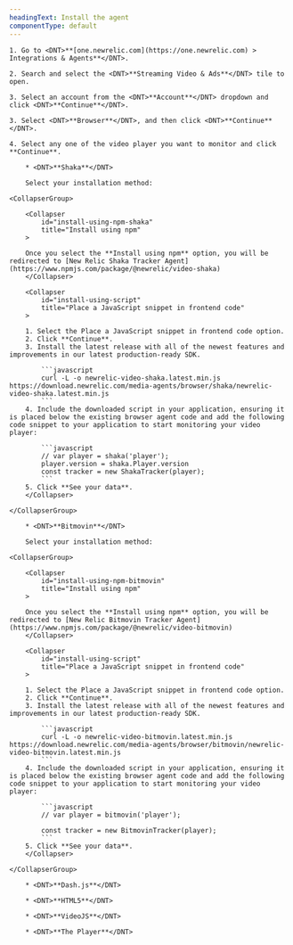```yaml
---
headingText: Install the agent
componentType: default
---
```


    1. Go to <DNT>**[one.newrelic.com](https://one.newrelic.com) > Integrations & Agents**</DNT>.
    
    2. Search and select the <DNT>**Streaming Video & Ads**</DNT> tile to open.

    3. Select an account from the <DNT>**Account**</DNT> dropdown and click <DNT>**Continue**</DNT>.

    3. Select <DNT>**Browser**</DNT>, and then click <DNT>**Continue**</DNT>.

    4. Select any one of the video player you want to monitor and click **Continue**.

        * <DNT>**Shaka**</DNT>

        Select your installation method:

    <CollapserGroup>

        <Collapser
            id="install-using-npm-shaka"
            title="Install using npm"
        >

        Once you select the **Install using npm** option, you will be redirected to [New Relic Shaka Tracker Agent](https://www.npmjs.com/package/@newrelic/video-shaka)   
        </Collapser>

        <Collapser
            id="install-using-script"
            title="Place a JavaScript snippet in frontend code"
        >

        1. Select the Place a JavaScript snippet in frontend code option.
        2. Click **Continue**.
        3. Install the latest release with all of the newest features and improvements in our latest production-ready SDK.

            ```javascript
            curl -L -o newrelic-video-shaka.latest.min.js https://download.newrelic.com/media-agents/browser/shaka/newrelic-video-shaka.latest.min.js 
            ```
        4. Include the downloaded script in your application, ensuring it is placed below the existing browser agent code and add the following code snippet to your application to start monitoring your video player:

            ```javascript
            // var player = shaka('player');
            player.version = shaka.Player.version
            const tracker = new ShakaTracker(player);
            ```
        5. Click **See your data**.
        </Collapser>

    </CollapserGroup>

        * <DNT>**Bitmovin**</DNT>

        Select your installation method:

    <CollapserGroup>

        <Collapser
            id="install-using-npm-bitmovin"
            title="Install using npm"
        >

        Once you select the **Install using npm** option, you will be redirected to [New Relic Bitmovin Tracker Agent](https://www.npmjs.com/package/@newrelic/video-bitmovin)   
        </Collapser>

        <Collapser
            id="install-using-script"
            title="Place a JavaScript snippet in frontend code"
        >

        1. Select the Place a JavaScript snippet in frontend code option.
        2. Click **Continue**.
        3. Install the latest release with all of the newest features and improvements in our latest production-ready SDK.

            ```javascript
            curl -L -o newrelic-video-bitmovin.latest.min.js https://download.newrelic.com/media-agents/browser/bitmovin/newrelic-video-bitmovin.latest.min.js 
            ```
        4. Include the downloaded script in your application, ensuring it is placed below the existing browser agent code and add the following code snippet to your application to start monitoring your video player:

            ```javascript
            // var player = bitmovin('player');

            const tracker = new BitmovinTracker(player);
            ```
        5. Click **See your data**.
        </Collapser>

    </CollapserGroup>

        * <DNT>**Dash.js**</DNT>

        * <DNT>**HTML5**</DNT>

        * <DNT>**VideoJS**</DNT>

        * <DNT>**The Player**</DNT>
